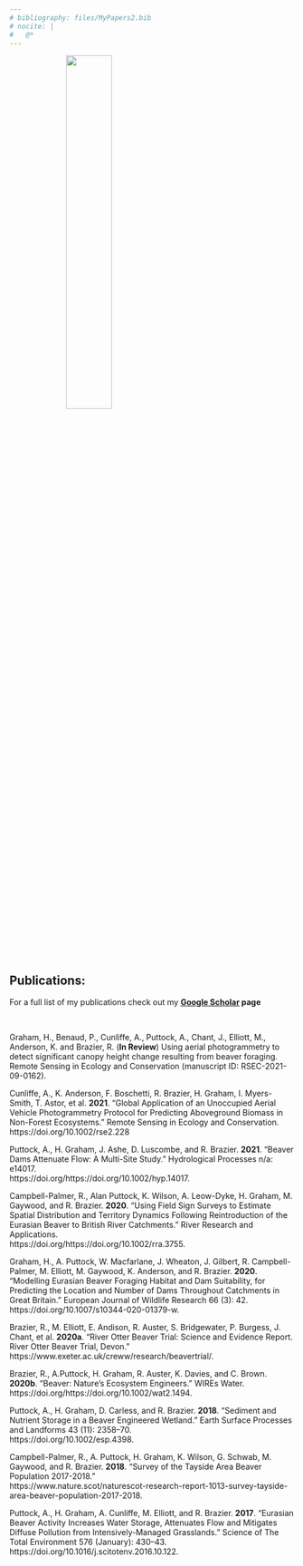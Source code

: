 ```yaml
---
# bibliography: files/MyPapers2.bib
# nocite: |
#   @*
---
```


<link rel="stylesheet" href="styles.css" type="text/css">

<img src="images/Nice_v1.png" style="width:40%;; margin-left: 100px" align="centre">

\

## Publications:

For a full list of my publications check out my 
**[Google Scholar](https://scholar.google.co.uk/citations?user=liRn8cYAAAAJ&hl=en) page**

\

<div id="refs"></div>

Graham, H., Benaud, P., Cunliffe, A., Puttock, A., Chant, J., Elliott, M., Anderson, K. and Brazier, R. (**In Review**) Using aerial photogrammetry to detect significant canopy height change resulting from beaver foraging. Remote Sensing in Ecology and Conservation (manuscript ID: RSEC-2021-09-0162).

Cunliffe, A., K. Anderson, F. Boschetti, R. Brazier, H. Graham, I. Myers-Smith, T. Astor, et al. **2021**. “Global Application of an Unoccupied Aerial Vehicle Photogrammetry Protocol for Predicting Aboveground Biomass in Non-Forest Ecosystems.” Remote Sensing in Ecology and Conservation. \
https://doi.org/10.1002/rse2.228

Puttock, A., H. Graham, J. Ashe, D. Luscombe, and R. Brazier. **2021**. “Beaver Dams Attenuate Flow: A Multi-Site Study.” Hydrological Processes n/a: e14017. \
https://doi.org/https://doi.org/10.1002/hyp.14017.

Campbell-Palmer, R., Alan Puttock, K. Wilson, A. Leow-Dyke, H. Graham, M. Gaywood, and R. Brazier. **2020**. “Using Field Sign Surveys to Estimate Spatial Distribution and Territory Dynamics Following Reintroduction of the Eurasian Beaver to British River Catchments.” River Research and Applications. \
https://doi.org/https://doi.org/10.1002/rra.3755.

Graham, H., A. Puttock, W. Macfarlane, J. Wheaton, J. Gilbert, R. Campbell-Palmer, M. Elliott, M. Gaywood, K. Anderson, and R. Brazier. **2020**. “Modelling Eurasian Beaver Foraging Habitat and Dam Suitability, for Predicting the Location and Number of Dams Throughout Catchments in Great Britain.” European Journal of Wildlife Research 66 (3): 42. \
https://doi.org/10.1007/s10344-020-01379-w.

Brazier, R., M. Elliott, E. Andison, R. Auster, S. Bridgewater, P. Burgess, J. Chant, et al. **2020a**. “River Otter Beaver Trial: Science and Evidence Report. River Otter Beaver Trial, Devon.” \
https://www.exeter.ac.uk/creww/research/beavertrial/.

Brazier, R., A.Puttock, H. Graham, R. Auster, K. Davies, and C. Brown. **2020b**. “Beaver: Nature’s Ecosystem Engineers.” WIREs Water. \
https://doi.org/https://doi.org/10.1002/wat2.1494.

Puttock, A., H. Graham, D. Carless, and R. Brazier. **2018**. “Sediment and Nutrient Storage in a Beaver Engineered Wetland.” Earth Surface Processes and Landforms 43 (11): 2358–70. \
https://doi.org/10.1002/esp.4398.

Campbell-Palmer, R., A. Puttock, H. Graham, K. Wilson, G. Schwab, M. Gaywood, and R. Brazier. **2018**. “Survey of the Tayside Area Beaver Population 2017-2018.” \
https://www.nature.scot/naturescot-research-report-1013-survey-tayside-area-beaver-population-2017-2018.

Puttock, A., H. Graham, A. Cunliffe, M. Elliott, and R. Brazier. **2017**. “Eurasian Beaver Activity Increases Water Storage, Attenuates Flow and Mitigates Diffuse Pollution from Intensively-Managed Grasslands.” Science of The Total Environment 576 (January): 430–43. \
https://doi.org/10.1016/j.scitotenv.2016.10.122.
